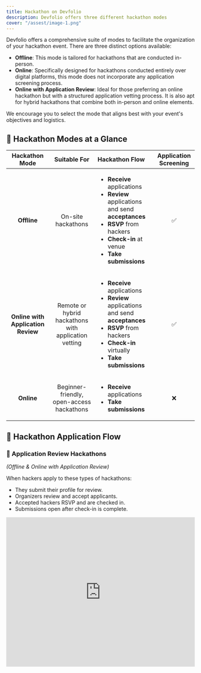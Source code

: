 ```yaml
---
title: Hackathon on Devfolio
description: Devfolio offers three different hackathon modes
cover: "/assest/image-1.png"
---
```


Devfolio offers a comprehensive suite of modes to facilitate the organization of your hackathon event. There are three distinct options available:

- **Offline**: This mode is tailored for hackathons that are conducted in-person.
- **Online**: Specifically designed for hackathons conducted entirely over digital platforms, this mode does not incorporate any application screening process.
- **Online with Application Review**: Ideal for those preferring an online hackathon but with a structured application vetting process. It is also apt for hybrid hackathons that combine both in-person and online elements.

We encourage you to select the mode that aligns best with your event's objectives and logistics.

## 🧭 Hackathon Modes at a Glance

|           Hackathon Mode           |                     Suitable For                     | Hackathon Flow                                                                                                                                                                                                                                                              | Application Screening |
| :--------------------------------: | :--------------------------------------------------: | :-------------------------------------------------------------------------------------------------------------------------------------------------------------------------------------------------------------------------------------------------------------------------- | :-------------------: |
|            **Offline**             |                  On-site hackathons                  | <ul><li><strong>Receive</strong> applications</li><li><strong>Review</strong> applications and send <strong>acceptances</strong></li><li><strong>RSVP</strong> from hackers</li><li><strong>Check-in</strong> at venue</li><li><strong>Take submissions</strong></li></ul>  |          ✅           |
| **Online with Application Review** | Remote or hybrid hackathons with application vetting | <ul><li><strong>Receive</strong> applications</li><li><strong>Review</strong> applications and send <strong>acceptances</strong></li><li><strong>RSVP</strong> from hackers</li><li><strong>Check-in</strong> virtually</li><li><strong>Take submissions</strong></li></ul> |          ✅           |
|             **Online**             |      Beginner-friendly, open-access hackathons       | <ul><li><strong>Receive</strong> applications</li><li><strong>Take submissions</strong></li></ul>                                                                                                                                                                           |          ❌           |


## 🎥 Hackathon Application Flow

### 📜 Application Review Hackathons

_(Offline & Online with Application Review)_

When hackers apply to these types of hackathons:

- They submit their profile for review.
- Organizers review and accept applicants.
- Accepted hackers RSVP and are checked in.
- Submissions open after check-in is complete.

<iframe
  width="100%"
  height="400"
  src="https://www.youtube.com/embed/yCrYo0-_akc"
  title="Application Review Flow"
  frameBorder="0"
  allow="accelerometer; autoplay; clipboard-write; encrypted-media; gyroscope; picture-in-picture"
  allowFullScreen
/>

<iframe
  width="100%"
  height="400"
  src="https://www.youtube.com/embed/gVLQ3RyRrgo"
  title="Devfolio Hackathon Flow - Application Review"
  frameBorder="0"
  allow="accelerometer; autoplay; clipboard-write; encrypted-media; gyroscope; picture-in-picture"
  allowFullScreen
/>



### 🟢 Online Hackathons

For online-only hackathons (no application review), it’s simpler:

- Hackers apply → immediately get access to submit → form/join teams → submit project by deadline.

<iframe
  width="100%"
  height="400"
  src="https://www.youtube.com/embed/K0m4CHEXtcU"
  title="Devfolio Online Hackathon Flow"
  frameBorder="0"
  allow="accelerometer; autoplay; clipboard-write; encrypted-media; gyroscope; picture-in-picture"
  allowFullScreen
/>
